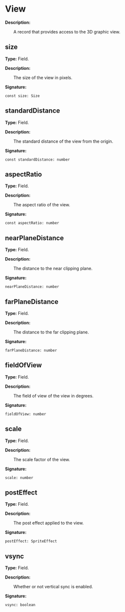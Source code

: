 
# View

**Description:**

&emsp;&emsp;A record that provides access to the 3D graphic view.

## size

**Type:** Field.

**Description:**

&emsp;&emsp;The size of the view in pixels.

**Signature:**
```tl
const size: Size
```

## standardDistance

**Type:** Field.

**Description:**

&emsp;&emsp;The standard distance of the view from the origin.

**Signature:**
```tl
const standardDistance: number
```

## aspectRatio

**Type:** Field.

**Description:**

&emsp;&emsp;The aspect ratio of the view.

**Signature:**
```tl
const aspectRatio: number
```

## nearPlaneDistance

**Type:** Field.

**Description:**

&emsp;&emsp;The distance to the near clipping plane.

**Signature:**
```tl
nearPlaneDistance: number
```

## farPlaneDistance

**Type:** Field.

**Description:**

&emsp;&emsp;The distance to the far clipping plane.

**Signature:**
```tl
farPlaneDistance: number
```

## fieldOfView

**Type:** Field.

**Description:**

&emsp;&emsp;The field of view of the view in degrees.

**Signature:**
```tl
fieldOfView: number
```

## scale

**Type:** Field.

**Description:**

&emsp;&emsp;The scale factor of the view.

**Signature:**
```tl
scale: number
```

## postEffect

**Type:** Field.

**Description:**

&emsp;&emsp;The post effect applied to the view.

**Signature:**
```tl
postEffect: SpriteEffect
```

## vsync

**Type:** Field.

**Description:**

&emsp;&emsp;Whether or not vertical sync is enabled.

**Signature:**
```tl
vsync: boolean
```
